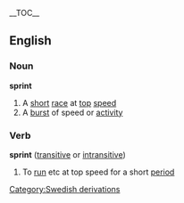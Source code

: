 {{wikipedia}}
__TOC__
==English==
===Noun===
'''sprint'''
#A [[short]] [[race]] at [[top]] [[speed]]
#A [[burst]] of speed or [[activity]]
===Verb===
'''sprint''' ([[transitive]] or [[intransitive]])
#To [[run]] etc at top speed for a short [[period]]
[[Category:Swedish derivations]]